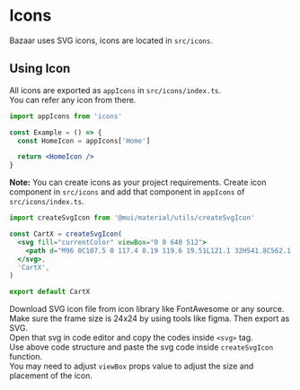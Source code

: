 # Icons

Bazaar uses SVG icons, icons are located in `src/icons`.

## Using Icon

All icons are exported as `appIcons` in `src/icons/index.ts`.  
You can refer any icon from there.

```jsx {1,4} copy showLineNumbers
import appIcons from 'icons'

const Example = () => {
  const HomeIcon = appIcons['Home']

  return <HomeIcon />
}
```

**Note:** You can create icons as your project requirements.
Create icon component in `src/icons` and add that component in `appIcons` of `src/icons/index.ts`.

```jsx copy showLineNumbers
import createSvgIcon from '@mui/material/utils/createSvgIcon'

const CartX = createSvgIcon(
  <svg fill="currentColor" viewBox="0 0 640 512">
    <path d="M96 0C107.5 0 117.4 8.19 119.6 19.51L121.1 32H541.8C562.1 32 578.3 52.25 572.6 72.66L537.6 196.9C524.3 193.7 510.3 192 496 192C427.6 192 368.3 231 339.2 288H170.7L179.9 336H322.9C320.1 346.4 319.1 357.1 319.1 368C319.1 373.4 320.2 378.7 320.7 384H159.1C148.5 384 138.6 375.8 136.4 364.5L76.14 48H24C10.75 48 0 37.26 0 24C0 10.75 10.75 .0003 24 .0003L96 0zM128 464C128 437.5 149.5 416 176 416C202.5 416 224 437.5 224 464C224 490.5 202.5 512 176 512C149.5 512 128 490.5 128 464zM352 368C352 288.5 416.5 224 496 224C575.5 224 640 288.5 640 368C640 447.5 575.5 512 496 512C416.5 512 352 447.5 352 368zM555.3 331.3C561.6 325.1 561.6 314.9 555.3 308.7C549.1 302.4 538.9 302.4 532.7 308.7L496 345.4L459.3 308.7C453.1 302.4 442.9 302.4 436.7 308.7C430.4 314.9 430.4 325.1 436.7 331.3L473.4 368L436.7 404.7C430.4 410.9 430.4 421.1 436.7 427.3C442.9 433.6 453.1 433.6 459.3 427.3L496 390.6L532.7 427.3C538.9 433.6 549.1 433.6 555.3 427.3C561.6 421.1 561.6 410.9 555.3 404.7L518.6 368L555.3 331.3z" />
  </svg>,
  'CartX',
)

export default CartX
```

Download SVG icon file from icon library like FontAwesome or any source.  
Make sure the frame size is 24x24 by using tools like figma. Then export as SVG.  
Open that svg in code editor and copy the codes inside `<svg>` tag.  
Use above code structure and paste the svg code inside `createSvgIcon` function.  
You may need to adjust `viewBox` props value to adjust the size and placement of the icon.
